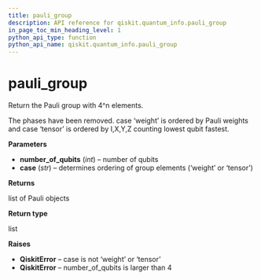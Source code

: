 ```yaml
---
title: pauli_group
description: API reference for qiskit.quantum_info.pauli_group
in_page_toc_min_heading_level: 1
python_api_type: function
python_api_name: qiskit.quantum_info.pauli_group
---
```


# pauli\_group

<Function id="qiskit.quantum_info.pauli_group" name="pauli_group" isDedicatedPage={true} github="https://github.com/qiskit/qiskit/tree/stable/0.14/qiskit/quantum_info/operators/pauli.py" signature="pauli_group(number_of_qubits, case='weight')">
  Return the Pauli group with 4^n elements.

  The phases have been removed. case ‘weight’ is ordered by Pauli weights and case ‘tensor’ is ordered by I,X,Y,Z counting lowest qubit fastest.

  **Parameters**

  *   **number\_of\_qubits** (*int*) – number of qubits
  *   **case** (*str*) – determines ordering of group elements (‘weight’ or ‘tensor’)

  **Returns**

  list of Pauli objects

  **Return type**

  list

  **Raises**

  *   **QiskitError** – case is not ‘weight’ or ‘tensor’
  *   **QiskitError** – number\_of\_qubits is larger than 4
</Function>

